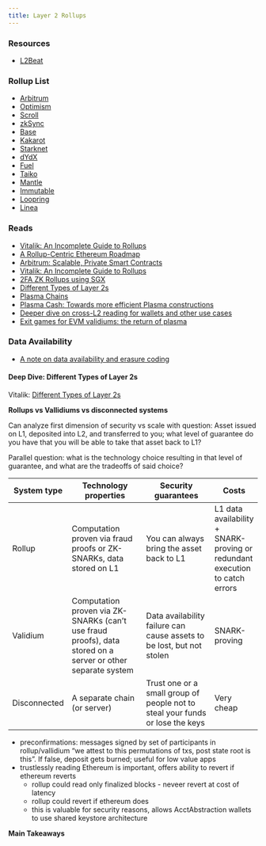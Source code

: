 ```yaml
---
title: Layer 2 Rollups
---
```


### Resources

- [L2Beat](https://l2beat.com/scaling/summary)

### Rollup List

- [Arbitrum](https://arbitrum.io/)
- [Optimism](https://www.optimism.io/)
- [Scroll](https://scroll.io/)
- [zkSync](https://zksync.io/)
- [Base](https://base.org/)
- [Kakarot](https://www.kakarot.org/)
- [Starknet](https://www.starknet.io/en)
- [dYdX](https://dydx.exchange/)
- [Fuel](https://www.fuel.network/)
- [Taiko](https://taiko.xyz/)
- [Mantle](https://www.mantle.xyz/)
- [Immutable](https://www.immutable.com/)
- [Loopring](https://loopring.org/#/)
- [Linea](https://linea.build/)

### Reads

- [Vitalik: An Incomplete Guide to Rollups](https://vitalik.ca/general/2021/01/05/rollup.html)
- [A Rollup-Centric Ethereum Roadmap](https://ethereum-magicians.org/t/a-rollup-centric-ethereum-roadmap/4698)
- [Arbitrum: Scalable, Private Smart Contracts](https://www.usenix.org/system/files/conference/usenixsecurity18/sec18-kalodner.pdf)
- [Vitalik: An Incomplete Guide to Rollups](https://vitalik.ca/general/2021/01/05/rollup.html)
- [2FA ZK Rollups using SGX](https://ethresear.ch/t/2fa-zk-rollups-using-sgx/14462)
- [Different Types of Layer 2s](https://vitalik.ca/general/2023/10/31/l2types.html)
- [Plasma Chains](https://ethereum.org/en/developers/docs/scaling/plasma/)
- [Plasma Cash: Towards more efficient Plasma constructions](https://arxiv.org/abs/1911.12095)
- [Deeper dive on cross-L2 reading for wallets and other use cases](https://vitalik.ca/general/2023/06/20/deeperdive.html)
- [Exit games for EVM validiums: the return of plasma](https://vitalik.ca/general/2023/11/14/neoplasma.html)

### Data Availability

- [A note on data availability and erasure coding](https://github.com/ethereum/research/wiki/A-note-on-data-availability-and-erasure-coding)

#### Deep Dive: Different Types of Layer 2s

Vitalik: [Different Types of Layer 2s](https://vitalik.ca/general/2023/10/31/l2types.html)

**Rollups vs Vallidiums vs disconnected systems**

Can analyze first dimension of security vs scale with question: Asset issued on L1, deposited into L2, and transferred to you; what level of guarantee do you have that you will be able to take that asset back to L1?

Parallel question: what is the technology choice resulting in that level of guarantee, and what are the tradeoffs of said choice?

| System type | Technology properties | Security guarantees | Costs |
|-------------|-----------------------|---------------------|-------|
| Rollup      | Computation proven via fraud proofs or ZK-SNARKs, data stored on L1 | You can always bring the asset back to L1 | L1 data availability + SNARK-proving or redundant execution to catch errors |
| Validium    | Computation proven via ZK-SNARKs (can't use fraud proofs), data stored on a server or other separate system | Data availability failure can cause assets to be lost, but not stolen | SNARK-proving |
| Disconnected | A separate chain (or server) | Trust one or a small group of people not to steal your funds or lose the keys | Very cheap |

- preconfirmations: messages signed by set of participants in rollup/vallidium "we attest to this permutations of txs, post state root is this". If false, deposit gets burned; useful for low value apps
- trustlessly reading Ethereum is important, offers ability to revert if ethereum reverts
    - rollup could read only finalized blocks - neveer revert at cost of latency
    - rollup could revert if ethereum does
    - this is valuable for security reasons, allows AcctAbstraction wallets to use shared keystore architecture

**Main Takeaways**